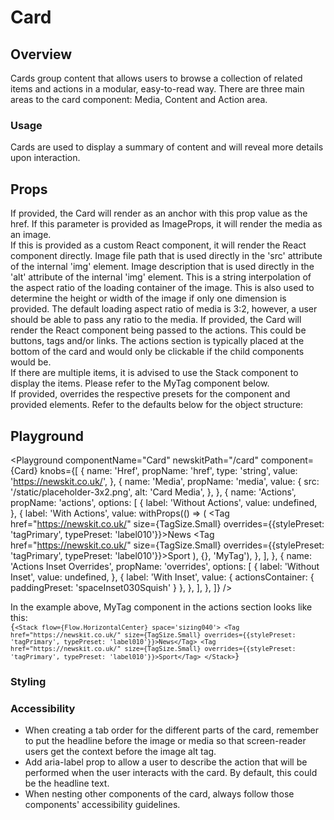 


# Card

## Overview

Cards group content that allows users to browse a collection of related items and actions in a modular, easy-to-read way.
There are three main areas to the card component: Media, Content and Action area.

### Usage

Cards are used to display a summary of content and will reveal more details upon interaction.

## Props

<LegacyBlock marginTop="sizing040">
  <Prop name="href" type="string">
    If provided, the Card will render as an anchor with this prop value as the
    href.
  </Prop>
  <Prop name="media" type="ImageProps | React.ComponentType">
    If this parameter is provided as ImageProps, it will render the media as an image. <br />
    If this is provided as a custom React component, it will render the React component directly.
    <Prop name="src" type="string">
      Image file path that is used directly in the 'src' attribute of
      the internal 'img' element.
    </Prop>
    <Prop name="alt" type="string">
      Image description that is used directly in the 'alt' attribute of
      the internal 'img' element.
    </Prop>
    <Prop name="loadingAspectRatio" type="string" default="3:2">
      This is a string interpolation of the aspect ratio of the loading container of the image.
      This is also used to determine the height or width of the image if only one dimension is provided.
      The default loading aspect ratio of media is 3:2, however, a user should be able to pass any ratio to the media.
    </Prop>
  </Prop>
  <Prop name="actions" type="React.ComponentType">
    If provided, the Card will render the React component being passed to the actions. This could be buttons, tags and/or links. 
    The actions section is typically placed at the bottom of the card and would only be clickable if the child components would be. <br />
    If there are multiple items, it is advised to use the Stack component to display the items. Please refer to the MyTag component below.<br />
  </Prop>
  <Prop name="overrides" type="object">
    If provided, overrides the respective presets for the component and provided elements. Refer to the defaults below for the object structure:
    <CodeFromDefaultPresets componentName='card' />
  </Prop>
</LegacyBlock>

## Playground

<Playground
  componentName="Card"
  newskitPath="/card"
  component={Card}
  knobs={[
    {
      name: 'Href',
      propName: 'href',
      type: 'string',
      value: 'https://newskit.co.uk/',
    },
    {
      name: 'Media',
      propName: 'media',
      value: {
        src: '/static/placeholder-3x2.png',
        alt: 'Card Media',
      },
    },
    {
      name: 'Actions',
      propName: 'actions',
      options: [
        {
          label: 'Without Actions',
          value: undefined,
        },
        {
          label: 'With Actions',
          value: withProps(() => (
              <Stack flow={Flow.HorizontalCenter} space='sizing040'>
                <Tag href="https://newskit.co.uk/" size={TagSize.Small} overrides={{stylePreset: 'tagPrimary', typePreset: 'label010'}}>News</Tag>
                <Tag href="https://newskit.co.uk/" size={TagSize.Small} overrides={{stylePreset: 'tagPrimary', typePreset: 'label010'}}>Sport</Tag>
              </Stack>
          ),
          {}, 'MyTag'),
        },
      ],
    },
    {
      name: 'Actions Inset Overrides',
      propName: 'overrides',
      options: [
        {
          label: 'Without Inset',
          value: undefined,
        },
        {
          label: 'With Inset',
          value: {
            actionsContainer: {
              paddingPreset: 'spaceInset030Squish'
            }
          },
        },
      ],
    },
  ]}
/>

In the example above, MyTag component in the actions section looks like this:
<Code>
  {`<Stack flow={Flow.HorizontalCenter} space='sizing040'>
  <Tag href="https://newskit.co.uk/" size={TagSize.Small} overrides={{stylePreset: 'tagPrimary', typePreset: 'label010'}}>News</Tag>
  <Tag href="https://newskit.co.uk/" size={TagSize.Small} overrides={{stylePreset: 'tagPrimary', typePreset: 'label010'}}>Sport</Tag>
</Stack>`}
</Code>




### Styling

### Accessibility
- When creating a tab order for the different parts of the card, remember to put the headline before the image or media so that screen-reader users get the context before the image alt tag.
- Add aria-label prop to allow a user to describe the action that will be performed when the user interacts with the card. By default, this could be the headline text.
- When nesting other components of the card, always follow those components' accessibility guidelines.